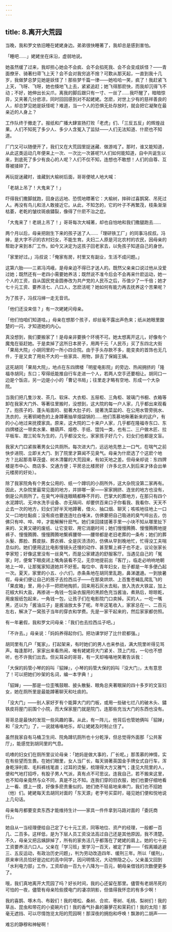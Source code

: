```yaml
---
---
---
```

title: 8.离开大荒园
---







当晚，我和罗文依旧睡在姥姥身边。弟弟很快睡著了，我却总是感到害怕。

「睡吧……」姥姥坐在床沿，虚弱地说。

她虽然缓了过来，我却担心她会不会疯、会不会掐死我、会不会变成妖怪？——青面僚牙、骑著扫帚飞上天？会不会对我穷追不捨？可歎从那天起，一直到我十几岁，我做梦总梦见她是妖怪了！那些梦千篇一律——她哈哈一笑，疯了！我赶紧飞上天，飞呀、飞呀，她也倏地飞上去，紧紧追赶；她飞得那麽快，而我却沉得飞不动；不好，她伸出长尖爪，离我的脚后跟只有一寸、一丝了……我吓醒了，暗暗惊异，又夹著几分悲凉，同时回回感到对不起姥姥。怎麽，对世上少有的慈祥善良的人，却总梦见她是妖怪呢？难道，当一个人的恐惧无处存放时，就会把它凝聚在最亲近的人身上？

工作队终于撤走了。报纸和广播大肆宣扬打败「老虎」们、「三反五反」的辉煌战果。人们不知死了多少人、多少人含冤入了监狱——人们无法知道、什麽也不知道。

厂门又可以随便开了，我们又在大荒园里捉迷藏、做游戏了。那时，谁又能知道，从此这类运动几年便来上一次、一次比一次甚呢?!人们如何能知道，自中共诞生以来，到底死了多少有良心的人呢？人们不仅不知，连想也不敢想！人们的自尊、互尊被揉碎了。

再玩捉迷藏时，谁藏到大榆树后面，哥哥便唬人地大喊：

「老胡上吊了！大鬼来了！」

吓得我们撒脚就跑，回身远远地、恐慌地瞟著它：大榆树，摔碎过喜鹊窝、吊死过人。再没有鸟儿和活人敢接近它。从此，不知怎的，它的叶子不再繁茂，枝条渐渐枯萎，老乾的皱纹斑痕鏽裂，像得了什麽不治之症。

「大鬼来了！老胡上吊了！」哥哥每次大喊著，却也自怕地和我们撒腿跑去……

两个月以后，母亲把刚生下来的孩子送了人……「理研铁工厂」的同事冯叔叔。冯婶，是大字不识的农村妇女，不能生育。夫妇二人原是河北农村的农民，因母亲的帮助才来到本厂工作。如今又决定为这孩子回老家去，以免孩子知道自己的身世。

「家里好过。」冯叔说：「俺家有房，村里又有副业，生活不成问题。」

这第六胎——三弟冯鸿峨，是母亲迫不得已才送人的。既然父亲亲口说过他从没爱过她；既然还有一老四小需要她养活；既然说不准今后会不会再来什麽运动，她一个人的工资，自从国民党金圆券改为共产党的人民币之后，币值少了一千倍；她才七十元工资、要养活七、八口人，怎麽活呢？她如何有能力再去抚养这个苦果呢？

为了孩子，冯叔冯婶一走无音讯。

「他们还没来信？」有一次姥姥问母亲。

「他们怕咱们知道哇。」母亲在想那个孩子，却丝毫不露出声色来；纸从她眼里酸楚的一闪，才知道她的内心。

真没想到，我们要搬家了！是母亲非要换个环境不可。她太想离开这儿，好像有个魔鬼在驱赶她。于是卖掉了这所日本房子，用两千元「人民币」买了东四北大街「果局大院」小胡同里的一所小四合院。由于手头存款不多，能变卖的首饰也无几件，于是又卖了用处不大的一些家具、用物，辞去了保姆王姨。

这死胡同「果局大院」，地点在东四牌楼「明星电影院」的旁边、热闹拥挤的「隆福寺胡同」东口；窄得纸能推自行车走进一个人，若两人空手还要相让。胡同口一边是个饭店，另一边是小小的「曹记书局」；往里走才略有空地、形成一个大杂院。

当我们把几隻沙发、茶几、软床、大衣柜、五屉柜、三角柜、玻璃门书橱、衣箱等卸在我家大门外、等著往里搬时，没想到，这大院的每一户人家，几乎都出来观看了。抱孩子的、蓬头垢面的、挺著大肚子的、提著洗菜盆的、在公用水管旁挑水、洗衣的，光著铜褐色的上身蹲著抽旱烟袋锅的……他们羡慕地瞅著新来的这户，有的小心地过来抚摸家具。原来，这大院的二十来户人家，几乎都在隆福寺东口、东四牌楼这一带卖水果、糖葫芦、烟卷、手纸、馄饨一类，也有二、三户做木匠、拉平板车、蹬三轮车为生的，几乎都没文化，家家孩子好几个，妇女们也都是文盲。

我家大门口紧挨著男女公共厕所。每次进大门，远远地先憋上一口气，在喘气之前快步进院、立即关大门、到了院里才算闻不见臭气。母亲为什麽选了个这麽个地方？比起那青草茂盛、树木清馨的大荒园来，有如天地之差。但母亲却说：东四牌楼是市中心、商店多、交通方便；平房总比楼房好（许多北京人到后来才体会出单元楼房的好处）。

除了我家院角有个男女公用的、纸一个蹲坑的小厕所外，这大杂院没第二家再有。因此，大杂院里最常见面的地方，并排哪一家——家家拥挤、连坐的地方也没有，倒是公共厕所了。在臭气冲得连眼睛都睁不开的、巴掌大的葬地方，在那只有四个水泥蹲坑、无冲水洗手设备、亦无隔间、却要供百来口子你看我、我看你、天天不止去一次的地方，妇女们好半天地蹲著，借火、抽口烟、聊天；咳咳地往地上一口又一口地吐黏痰；没有痰也要连连吐白唾沫，仿佛要把自己吸进的臭气啐出去，仿佛只有啐、啐、啐，才能解解什麽气。她们来回揉搓著手里一小块不知从哪里扯下来的、又黄又硬的废纸、让它变软、用它消磨时间；她们慢慢腾腾、慢慢腾腾地提裤子、慢慢腾腾、慢慢腾腾地繋裤腰带——腰带都是老旧老葬的一条布；她们的葬头髮、葬脸、葬皮肤、葬衣裤、全是灰渍渍的，仿佛从早到晚地忙，忙得没工夫喘息似的。她们便用这比电影慢镜头还慢的动作、甚至繋上裤子也不走，议论张家长李家短；好像这里没有一丝臭气，而是公家建造的舒服客厅。当遇见自己的「冤家」时，便耷下眼皮闭上嘴角装看不见，无奈地提前出「客厅」，临走必响响地朝地上一啐，让那冤家知道她并不好惹。每位中、青年妇女，肚子都是一年多便凸起一次。夏天，家里的小五、小六们，赤条条地在胡同里乱跑，鼻涕邋遢。一到放暑假，母亲们便让自己的孩子去捡西瓜子——在那臭烘烘、上百隻苍蝇乱爬乱飞的「果皮箱」里，用小手一把把地掏抓，回来用石灰水去粘，放入洗衣大铁盆，加上花椒大料大盐，再掺进一角钱一包染衣服用的黑颜色充当酱油，煮熟后，晾晾乾，用废报纸包起来，一角钱一包，让孩子们在电影院门口卖掉。买的人，一吃一嘴黑，还以为「酱油瓜子」是酱油放太多了呢。年年这笔收入，家家总在一、二百元左右，解决了一窝孩子当年的穿衣和学费。先是一家干起来的，然后家家都仿照。

有一年暑假，我和罗文问母亲：「我们也去捡西瓜子吧。」

「不许去。」母亲说：「妈妈养得起你们。把功课学好了比什麽都强。」

胡同里有几户「冤家」，打起架来，有时她们的男人也来参战，满大院里听得见骂声。每逢那时，家家出来看热闹，唯有姥姥将大门紧关、顶上门柱，一句也不想听，也不许我们出去。但尖耳朵的哥哥，有一天却咯咯地笑著告诉我：

「大保的妈管小琴的妈叫『貂婵』，小琴的妈管大保的妈叫『没大门』，太有意思了！可以把她们吵架的名词，编一本字典！」

「貂婵」——那是一位歪嘴鼓眼、披头散髮、眼角总夹著眼屎的四十多岁的文盲妇女，她在厕所里是最能蹲著聊天和吐痰的。

「没大门」——别人家好歹有个能算大门的门板，或用一些破七烂八的破木头、鏽铁皮将屋门前围个小院，而大保家屋门就是院门，连那些充当大门的东西也没有。

哥哥总是最快的发现一些风趣的事。从此，有一阵儿，他背后也管她俩叫「貂婵」和「没大门」了，一说就咯咯地乐，却让姥姥及时制止住了。

虽然我家自有马桶卫生间、院角蹲坑厕所也十分乾淨，但总觉得外面那「公共客厅」，能感觉到胡同里的气息。

叽喳的妇女们在厕所里议论母亲：「她妈是做大事的，厂长呢。」那羡慕的神情，实在有些望而生畏。在她们眼里，女人当厂长，每天骑著英国金手牌女式自行车，浑身乾淨利索、毛料裤线笔直；过耳的烫髮，梳理得大方又雅气；逢见大院里的人，便和气地打招呼，有股子男人气派，真有点不可思议。连我自己，若不搬来这里，也不知母亲竟然与众不同，真是不比不知。连我们穿的旧衣服，她们也要仔细地看上一看、摸上一摸，好像多麽贵重似的。她们绝不轻易地来串门，我们也不招她（他）们。姥姥每天去胡同对面的「东天源」老字号买菜时，碰见她们便和悦地说上几句话。

母亲每月都要变卖东西才能维持生计——家具一件件拿到马路对面的「委託商行」。

她自从一当经理便给自己定了七十元工资，同等地位、资产的经理，一般都一百几、二百多。这样低，是为下层人员工资没法高过自己还是其他原因，我不清楚。不久，母亲又把吕姨辞掉了，所有的家务活几乎都落在了姥姥的肩上。她的七十元工资要养活六口人。父亲在「学习班」里学习一百天，被定了罪——「假离婚逃避三、五反运动，有政治历史问题」，判为劳动改造四年、缓刑三年。所以「缓刑」，原来审讯员恰好是边虹的高中同学，因问明情况，大动恻隐之心，父亲虽又回到「水利电力部」工作，工资却由一百九十八降为一百元，朝母亲借钱的次数便更多了。

哦，我们真地离开大荒园了吗？好长时间，我的心还留在那里。儘管有老胡吊死的可怕的一夜，儘管有母亲险些摸电门的凄凉阴影，但值得我怀恋的有多少啊！

我的喜鹊、啄木鸟、布穀们！我的塔松、桑树、合欢、枣树、毛桃、梨树们！我的草丛、昆虫和带花的小瓷碗片们！我的香气扑鼻的藤萝花和茉莉们！我的太阳！那毫无遮挡、可以尽情饱览太阳的荒园啊！那深夜的拥抱和呼唤！飘渺的二胡声——

难忘的静穆和神秘啊！